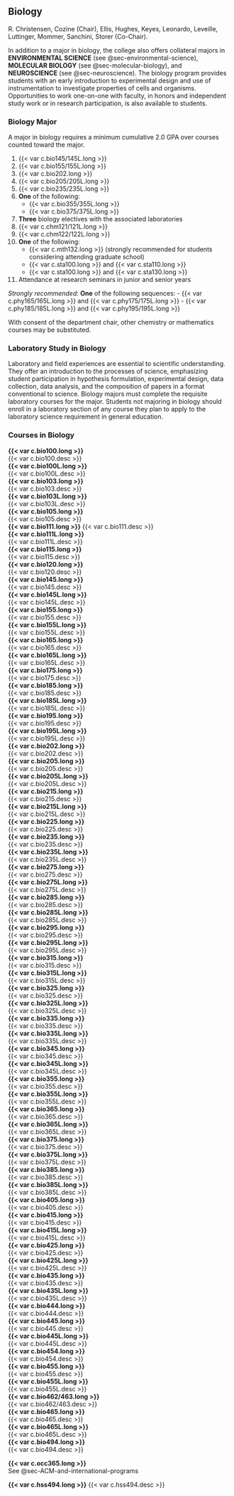 ## Biology {#sec-biology}

R. Christensen, Cozine (Chair), Ellis, Hughes, Keyes, Leonardo, Leveille, Luttinger, Mommer, Sanchini, Storer (Co-Chair). 

In addition to a major in biology, the college also offers collateral majors in **ENVIRONMENTAL SCIENCE** (see @sec-environmental-science), **MOLECULAR BIOLOGY** (see @sec-molecular-biology), and **NEUROSCIENCE** (see @sec-neuroscience). The biology program provides students with an early introduction to experimental design and use of instrumentation to investigate properties of cells and organisms. Opportunities to work one-on-one with faculty, in honors and independent study work or in research participation, is also available to students.

### Biology Major

A major in biology requires a minimum cumulative 2.0 GPA over courses counted toward the major.

1. {{< var c.bio145/145L.long >}}
2. {{< var c.bio155/155L.long >}}
3. {{< var c.bio202.long >}}
4. {{< var c.bio205/205L.long >}}
5. {{< var c.bio235/235L.long >}}
6. **One** of the following:
    - {{< var c.bio355/355L.long >}}
    - {{< var c.bio375/375L.long >}}

7. **Three** biology electives with the associated laboratories
8. {{< var c.chm121/121L.long >}}
9. {{< var c.chm122/122L.long >}}
10. **One** of the following:
    - {{< var c.mth132.long >}} (strongly recommended for students considering attending graduate school)
    - {{< var c.sta100.long >}} and {{< var c.sta110.long >}}
    - {{< var c.sta100.long >}} and {{< var c.sta130.long >}}

11. Attendance at research seminars in junior and senior years

*Strongly recommended:*
    **One** of the following sequences:
    - {{< var c.phy165/165L.long >}} and {{< var c.phy175/175L.long >}}
    - {{< var c.phy185/185L.long >}} and {{< var c.phy195/195L.long >}}

With consent of the department chair, other chemistry or mathematics courses may be substituted.

### Laboratory Study in Biology

Laboratory and field experiences are essential to scientific understanding. They offer an introduction to the processes of science, emphasizing student participation in hypothesis formulation, experimental design, data collection, data analysis, and the composition of papers in a format conventional to science. Biology majors must complete the requisite laboratory courses for the major. Students not majoring in biology should enroll in a laboratory section of any course they plan to apply to the laboratory science requirement in general education.

### Courses in Biology
 **{{< var c.bio100.long >}}**  
{{< var c.bio100.desc >}}  
 **{{< var c.bio100L.long >}}**  
{{< var c.bio100L.desc >}}  
 **{{< var c.bio103.long >}}**  
{{< var c.bio103.desc >}}  
 **{{< var c.bio103L.long >}}**  
{{< var c.bio103L.desc >}}  
 **{{< var c.bio105.long >}}**  
{{< var c.bio105.desc >}}  
 **{{< var c.bio111.long >}}** 
{{< var c.bio111.desc >}}  
 **{{< var c.bio111L.long >}}**  
{{< var c.bio111L.desc >}}  
 **{{< var c.bio115.long >}}**  
{{< var c.bio115.desc >}}  
 **{{< var c.bio120.long >}}**  
{{< var c.bio120.desc >}}  
 **{{< var c.bio145.long >}}**  
{{< var c.bio145.desc >}}  
 **{{< var c.bio145L.long >}}**  
{{< var c.bio145L.desc >}}  
 **{{< var c.bio155.long >}}**  
{{< var c.bio155.desc >}}  
 **{{< var c.bio155L.long >}}**  
{{< var c.bio155L.desc >}}  
 **{{< var c.bio165.long >}}**  
{{< var c.bio165.desc >}}  
 **{{< var c.bio165L.long >}}**  
{{< var c.bio165L.desc >}}  
 **{{< var c.bio175.long >}}**  
{{< var c.bio175.desc >}}  
 **{{< var c.bio185.long >}}**  
{{< var c.bio185.desc >}}  
 **{{< var c.bio185L.long >}}**   
{{< var c.bio185L.desc >}}  
 **{{< var c.bio195.long >}}**  
{{< var c.bio195.desc >}}  
 **{{< var c.bio195L.long >}}**  
{{< var c.bio195L.desc >}}  
 **{{< var c.bio202.long >}}**  
{{< var c.bio202.desc >}}  
 **{{< var c.bio205.long >}}**  
{{< var c.bio205.desc >}}  
 **{{< var c.bio205L.long >}}**  
{{< var c.bio205L.desc >}}  
 **{{< var c.bio215.long >}}**  
{{< var c.bio215.desc >}}  
 **{{< var c.bio215L.long >}}**  
{{< var c.bio215L.desc >}}  
 **{{< var c.bio225.long >}}**  
{{< var c.bio225.desc >}}  
 **{{< var c.bio235.long >}}**  
{{< var c.bio235.desc >}}  
 **{{< var c.bio235L.long >}}**  
{{< var c.bio235L.desc >}}  
 **{{< var c.bio275.long >}}**  
{{< var c.bio275.desc >}}  
 **{{< var c.bio275L.long >}}**  
{{< var c.bio275L.desc >}}  
 **{{< var c.bio285.long >}}**  
{{< var c.bio285.desc >}}  
 **{{< var c.bio285L.long >}}**  
{{< var c.bio285L.desc >}}  
 **{{< var c.bio295.long >}}**  
{{< var c.bio295.desc >}}  
 **{{< var c.bio295L.long >}}**  
{{< var c.bio295L.desc >}}  
 **{{< var c.bio315.long >}}**  
{{< var c.bio315.desc >}}  
 **{{< var c.bio315L.long >}}**  
{{< var c.bio315L.desc >}}  
 **{{< var c.bio325.long >}}**  
{{< var c.bio325.desc >}}  
 **{{< var c.bio325L.long >}}**  
{{< var c.bio325L.desc >}}  
 **{{< var c.bio335.long >}}**  
{{< var c.bio335.desc >}}  
 **{{< var c.bio335L.long >}}**  
{{< var c.bio335L.desc >}}  
 **{{< var c.bio345.long >}}**  
{{< var c.bio345.desc >}}  
 **{{< var c.bio345L.long >}}**  
{{< var c.bio345L.desc >}}  
 **{{< var c.bio355.long >}}**  
{{< var c.bio355.desc >}}  
 **{{< var c.bio355L.long >}}**  
{{< var c.bio355L.desc >}}  
 **{{< var c.bio365.long >}}**  
{{< var c.bio365.desc >}}  
 **{{< var c.bio365L.long >}}**  
{{< var c.bio365L.desc >}}  
 **{{< var c.bio375.long >}}**  
{{< var c.bio375.desc >}}  
 **{{< var c.bio375L.long >}}**  
{{< var c.bio375L.desc >}}  
 **{{< var c.bio385.long >}}**  
{{< var c.bio385.desc >}}  
 **{{< var c.bio385L.long >}}**  
{{< var c.bio385L.desc >}}  
 **{{< var c.bio405.long >}}**  
{{< var c.bio405.desc >}}  
 **{{< var c.bio415.long >}}**  
{{< var c.bio415.desc >}}  
 **{{< var c.bio415L.long >}}**  
{{< var c.bio415L.desc >}}  
 **{{< var c.bio425.long >}}**  
{{< var c.bio425.desc >}}  
 **{{< var c.bio425L.long >}}**  
{{< var c.bio425L.desc >}}  
 **{{< var c.bio435.long >}}**  
{{< var c.bio435.desc >}}  
 **{{< var c.bio435L.long >}}**  
{{< var c.bio435L.desc >}}  
 **{{< var c.bio444.long >}}**  
{{< var c.bio444.desc >}}  
 **{{< var c.bio445.long >}}**  
{{< var c.bio445.desc >}}  
 **{{< var c.bio445L.long >}}**  
{{< var c.bio445L.desc >}}  
 **{{< var c.bio454.long >}}**  
{{< var c.bio454.desc >}}  
 **{{< var c.bio455.long >}}**  
{{< var c.bio455.desc >}}  
 **{{< var c.bio455L.long >}}**  
{{< var c.bio455L.desc >}}  
 **{{< var c.bio462/463.long >}}**  
{{< var c.bio462/463.desc >}}  
 **{{< var c.bio465.long >}}**  
{{< var c.bio465.desc >}}  
 **{{< var c.bio465L.long >}}**  
{{< var c.bio465L.desc >}}  
 **{{< var c.bio494.long >}}**  
{{< var c.bio494.desc >}}  

 **{{< var c.occ365.long >}}**  
See @sec-ACM-and-international-programs

 **{{< var c.hss494.long >}}**
{{< var c.hss494.desc >}}


